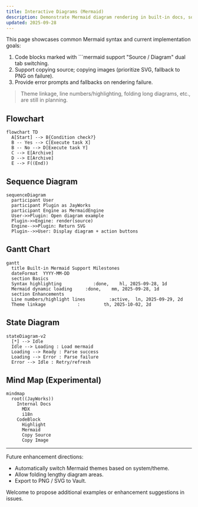 ```yaml
---
title: Interactive Diagrams (Mermaid)
description: Demonstrate Mermaid diagram rendering in built-in docs, source and diagram view switching, and copy capabilities.
updated: 2025-09-28
---
```


This page showcases common Mermaid syntax and current implementation goals:

1. Code blocks marked with ```mermaid support "Source / Diagram" dual tab switching.
2. Support copying source; copying images (prioritize SVG, fallback to PNG on failure).
3. Provide error prompts and fallbacks on rendering failure.

> Theme linkage, line numbers/highlighting, folding long diagrams, etc., are still in planning.

## Flowchart

```mermaid
flowchart TD
  A[Start] --> B{Condition check?}
  B -- Yes --> C[Execute task X]
  B -- No --> D[Execute task Y]
  C --> E[Archive]
  D --> E[Archive]
  E --> F((End))
```

## Sequence Diagram

```mermaid
sequenceDiagram
  participant User
  participant Plugin as JayWorks
  participant Engine as MermaidEngine
  User->>Plugin: Open diagram example
  Plugin->>Engine: render(source)
  Engine-->>Plugin: Return SVG
  Plugin-->>User: Display diagram + action buttons
```

## Gantt Chart

```mermaid
gantt
  title Built-in Mermaid Support Milestones
  dateFormat  YYYY-MM-DD
  section Basics
  Syntax highlighting            :done,    hl, 2025-09-28, 1d
  Mermaid dynamic loading     :done,    mm, 2025-09-28, 1d
  section Enhancements
  Line numbers/highlight lines         :active,  ln, 2025-09-29, 2d
  Theme linkage            :         th, 2025-10-02, 2d
```

## State Diagram

```mermaid
stateDiagram-v2
  [*] --> Idle
  Idle --> Loading : Load mermaid
  Loading --> Ready : Parse success
  Loading --> Error : Parse failure
  Error --> Idle : Retry/refresh
```

## Mind Map (Experimental)

```mermaid
mindmap
  root((JayWorks))
    Internal Docs
      MDX
      i18n
    CodeBlock
      Highlight
      Mermaid
      Copy Source
      Copy Image
```

---
Future enhancement directions:

- Automatically switch Mermaid themes based on system/theme.
- Allow folding lengthy diagram areas.
- Export to PNG / SVG to Vault.

Welcome to propose additional examples or enhancement suggestions in issues.